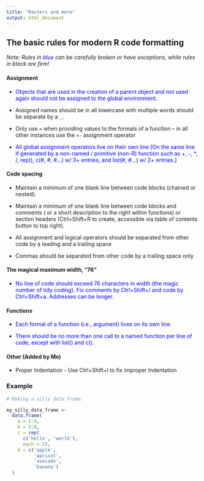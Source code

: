 ```yaml
---
title: "Rasters and more"
output: html_document
---
```





## The basic rules for modern R code formatting 

*Note: Rules in <span style = "color: blue;">blue</span> can be carefully broken or have exceptions, while rules in black are firm!*

#### Assignment

* <span style = "color: blue;">Objects that are used in the creation of a parent object and not used again should not be assigned to the global environment.</span>

* Assigned names should be in all lowercase with multiple words should be separate by a `_`.

* Only use `=` when providing values to the formals of a function -- in all other instances use the `<-` assignment operator
    
* <span style = "color: blue;">All global assignment operators live on their own line [On the same line if generated by a non-named / primitive (non-R) function such as +, -, *, /, rep(), c(#, #, #...) w/ 3+ entries, and list(#, #...) w/ 2+ entries.]</span>

#### Code spacing

  * Maintain a minimum of one blank line between code blocks (chained or nested).
  
  * Maintain a minimum of one blank line between code blocks and comments ( or a short description to the right within functions) or section headers (Ctrl+Shift+R to create, accessible via table of contents button to top right).
  
  * All assignment and logical operators should be separated from other code by a leading and a trailing space
  
  * Commas should be separated from other code by a trailing space only

#### The magical maximum width, "76"

* <span style = "color: blue;">No line of code should exceed 76 characters in width (the magic number of tidy coding). Fix comments by Ctrl+Shift+/ and code by Ctrl+Shift+a. Addresses can be longer.</span>
    
#### Functions

* <span style = "color: blue;">Each formal of a function (i.e., argument) lives on its own line</span>

* <span style = "color: blue;">There should be no more than one call to a named function per line of code, except with list() and c().</span>

#### Other (Added by Me)

* Proper Indentation - Use Ctrl+Shift+I to fix improper Indentation

### Example

```r
# Making a silly data frame:

my_silly_data_frame <-
  data.frame(
    a = 1:4,
    b = 5:8,
    c = rep(
      c('hello', 'world'),
      each = 2),
    d = c('apple',
          'apricot',
          'avocado',
          'banana')
  )
```

